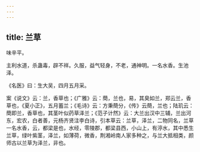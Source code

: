 ```yaml
---
---
---
```

title: 兰草
---



味辛平。

主利水道，杀蛊毒，辟不祥。久服，益气轻身，不老，通神明。一名水香。生池泽。

《名医》曰：生大吴，四月五月采。

案《说文》云：兰，香草也；《广雅》云：蕳，兰也，易，其臭如兰，郑云兰，香草也，《夏小正》，五月蓄兰；《毛诗》云：方秉蕳分，《传》云蕳，兰也；陆玑云：蕳即兰，香草也，其茎叶似药草泽兰；《范子计然》云：大兰出汉中三辅，兰出河东，宏农，白者善，元杨齐贤注李白诗，引本草云：兰草，泽兰，二物同名，兰草一名水香，云，都梁是也，水经，零陵郡，都梁县西，小山上，有渟水，其中悉生兰草，绿叶紫茎，泽兰，如薄荷，微香，荆湘岭南人家多种之，与兰大抵相类，颜师古以兰草为泽兰，非也。
